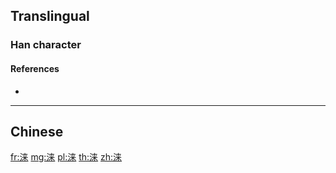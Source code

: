 {{character info/new}}
{{also|淶}}
==Translingual==

===Han character===
{{Han char|rn=85|rad=水|as=07|sn=10|four=|canj=EDT|ids=⿰氵来}}

====References====
* {{Han ref|kx=0627.311|hdz=31620.100|uh=6D9E|ud=28062}}

----

==Chinese==
{{zh-see|淶}}

[[fr:涞]]
[[mg:涞]]
[[pl:涞]]
[[th:涞]]
[[zh:涞]]